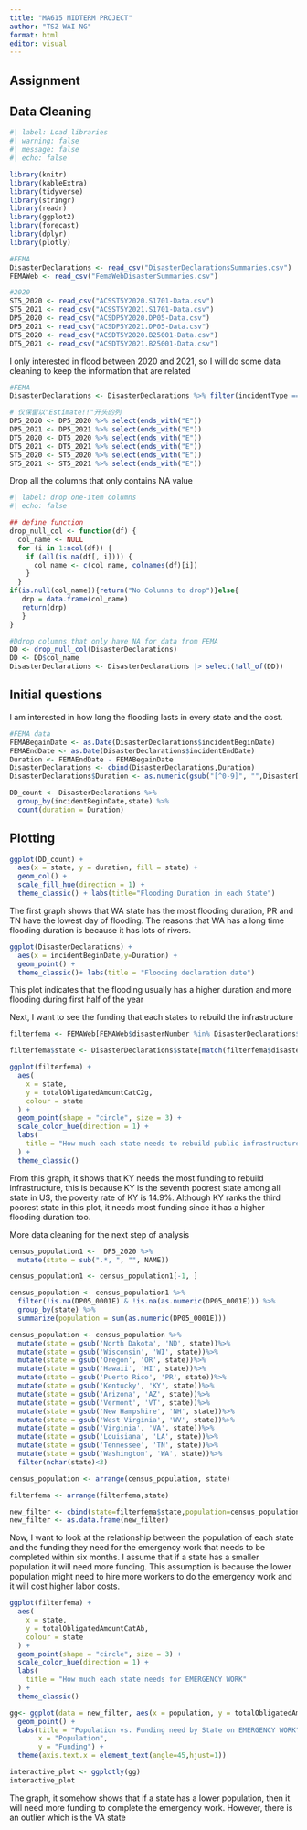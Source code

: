```yaml
---
title: "MA615 MIDTERM PROJECT"
author: "TSZ WAI NG"
format: html
editor: visual
---
```


## Assignment

## Data Cleaning

```r
#| label: Load libraries
#| warning: false
#| message: false
#| echo: false

library(knitr)  
library(kableExtra)
library(tidyverse)
library(stringr)
library(readr)
library(ggplot2)
library(forecast)
library(dplyr)
library(plotly)
```

<!-- Read the file -->

```r
#FEMA
DisasterDeclarations <- read_csv("DisasterDeclarationsSummaries.csv")
FEMAWeb <- read_csv("FemaWebDisasterSummaries.csv")

#2020
ST5_2020 <- read_csv("ACSST5Y2020.S1701-Data.csv")
ST5_2021 <- read_csv("ACSST5Y2021.S1701-Data.csv")
DP5_2020 <- read_csv("ACSDP5Y2020.DP05-Data.csv")
DP5_2021 <- read_csv("ACSDP5Y2021.DP05-Data.csv")
DT5_2020 <- read_csv("ACSDT5Y2020.B25001-Data.csv")
DT5_2021 <- read_csv("ACSDT5Y2021.B25001-Data.csv")
```

I only interested in flood between 2020 and 2021, so I will do some data cleaning to keep the information that are related

```r
#FEMA
DisasterDeclarations <- DisasterDeclarations %>% filter(incidentType == "Flood" & year(incidentBeginDate) %in% c(2020,2021))

# 仅保留以"Estimate!!"开头的列
DP5_2020 <- DP5_2020 %>% select(ends_with("E"))
DP5_2021 <- DP5_2021 %>% select(ends_with("E"))
DT5_2020 <- DT5_2020 %>% select(ends_with("E"))
DT5_2021 <- DT5_2021 %>% select(ends_with("E"))
ST5_2020 <- ST5_2020 %>% select(ends_with("E"))
ST5_2021 <- ST5_2021 %>% select(ends_with("E"))
```

Drop all the columns that only contains NA value

```r
#| label: drop one-item columns
#| echo: false

## define function
drop_null_col <- function(df) {
  col_name <- NULL
  for (i in 1:ncol(df)) {
    if (all(is.na(df[, i]))) {
      col_name <- c(col_name, colnames(df)[i])
    }
  }
if(is.null(col_name)){return("No Columns to drop")}else{
   drp = data.frame(col_name)
   return(drp)
   }
}

#Ddrop columns that only have NA for data from FEMA
DD <- drop_null_col(DisasterDeclarations)
DD <- DD$col_name
DisasterDeclarations <- DisasterDeclarations |> select(!all_of(DD))
```

## Initial questions

I am interested in how long the flooding lasts in every state and the cost.

```r
#FEMA data
FEMABegainDate <- as.Date(DisasterDeclarations$incidentBeginDate)
FEMAEndDate <- as.Date(DisasterDeclarations$incidentEndDate)
Duration <- FEMAEndDate - FEMABegainDate
DisasterDeclarations <- cbind(DisasterDeclarations,Duration)
DisasterDeclarations$Duration <- as.numeric(gsub("[^0-9]", "",DisasterDeclarations$Duration))

DD_count <- DisasterDeclarations %>%
  group_by(incidentBeginDate,state) %>%
  count(duration = Duration)
```

## Plotting

```r
ggplot(DD_count) +
  aes(x = state, y = duration, fill = state) +
  geom_col() +
  scale_fill_hue(direction = 1) +
  theme_classic() + labs(title="Flooding Duration in each State")

```

The first graph shows that WA state has the most flooding duration, PR and TN have the lowest day of flooding. The reasons that WA has a long time flooding duration is because it has lots of rivers.

```r
ggplot(DisasterDeclarations) +
  aes(x = incidentBeginDate,y=Duration) +
  geom_point() +
  theme_classic()+ labs(title = "Flooding declaration date")
```

This plot indicates that the flooding usually has a higher duration and more flooding during first half of the year

Next, I want to see the funding that each states to rebuild the infrastructure

```r
filterfema <- FEMAWeb[FEMAWeb$disasterNumber %in% DisasterDeclarations$disasterNumber,]

filterfema$state <- DisasterDeclarations$state[match(filterfema$disasterNumber, DisasterDeclarations$disasterNumber)]

ggplot(filterfema) +
  aes(
    x = state,
    y = totalObligatedAmountCatC2g,
    colour = state
  ) +
  geom_point(shape = "circle", size = 3) +
  scale_color_hue(direction = 1) +
  labs(
    title = "How much each state needs to rebuild public infrastructure"
  ) +
  theme_classic()

```

From this graph, it shows that KY needs the most funding to rebuild infrastructure, this is because KY is the seventh poorest state among all state in US, the poverty rate of KY is 14.9%. Although KY ranks the third poorest state in this plot, it needs most funding since it has a higher flooding duration too.

More data cleaning for the next step of analysis

```r
census_population1 <-  DP5_2020 %>%
  mutate(state = sub(".*, ", "", NAME))

census_population1 <- census_population1[-1, ]

census_population <- census_population1 %>%
  filter(!is.na(DP05_0001E) & !is.na(as.numeric(DP05_0001E))) %>%
  group_by(state) %>%
  summarize(population = sum(as.numeric(DP05_0001E)))

census_population <- census_population %>%
  mutate(state = gsub('North Dakota', 'ND', state))%>%
  mutate(state = gsub('Wisconsin', 'WI', state))%>%
  mutate(state = gsub('Oregon', 'OR', state))%>%
  mutate(state = gsub('Hawaii', 'HI', state))%>%
  mutate(state = gsub('Puerto Rico', 'PR', state))%>%
  mutate(state = gsub('Kentucky', 'KY', state))%>%
  mutate(state = gsub('Arizona', 'AZ', state))%>%
  mutate(state = gsub('Vermont', 'VT', state))%>%
  mutate(state = gsub('New Hampshire', 'NH', state))%>%
  mutate(state = gsub('West Virginia', 'WV', state))%>%
  mutate(state = gsub('Virginia', 'VA', state))%>%
  mutate(state = gsub('Louisiana', 'LA', state))%>%
  mutate(state = gsub('Tennessee', 'TN', state))%>%
  mutate(state = gsub('Washington', 'WA', state))%>%
  filter(nchar(state)<3)

census_population <- arrange(census_population, state)

filterfema <- arrange(filterfema,state)

new_filter <- cbind(state=filterfema$state,population=census_population$population,totalObligatedAmountCatAb=filterfema$totalObligatedAmountCatAb)
new_filter <- as.data.frame(new_filter)
```

Now, I want to look at the relationship between the population of each state and the funding they need for the emergency work that needs to be completed within six months. I assume that if a state has a smaller population it will need more funding. This assumption is because the lower population might need to hire more workers to do the emergency work and it will cost higher labor costs.

```r
ggplot(filterfema) +
  aes(
    x = state,
    y = totalObligatedAmountCatAb,
    colour = state
  ) +
  geom_point(shape = "circle", size = 3) +
  scale_color_hue(direction = 1) +
  labs(
    title = "How much each state needs for EMERGENCY WORK"
  ) +
  theme_classic()
```

```r
gg<- ggplot(data = new_filter, aes(x = population, y = totalObligatedAmountCatAb, label = state)) +
  geom_point() +
  labs(title = "Population vs. Funding need by State on EMERGENCY WORK",
       x = "Population",
       y = "Funding") + 
  theme(axis.text.x = element_text(angle=45,hjust=1))

interactive_plot <- ggplotly(gg)
interactive_plot
```

The graph, it somehow shows that if a state has a lower population, then it will need more funding to complete the emergency work. However, there is an outlier which is the VA state
